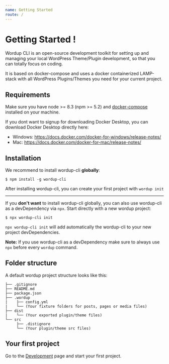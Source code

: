 ```yaml
---
name: Getting Started
route: /
---
```



# Getting Started !

Wordup CLI is an open-source development toolkit for setting up and managing your local WordPress Theme/Plugin development, so that you can totally focus on coding.

It is based on docker-compose and uses a docker containerized LAMP-stack with all WordPress Plugins/Themes you need for your current project.

## Requirements

Make sure you have node >= 8.3 (npm >= 5.2) and [docker-compose](https://www.docker.com/get-started) installed on your machine. 

If you dont want to signup for downloading Docker Desktop, you can download Docker Desktop directly here: 
* Windows: https://docs.docker.com/docker-for-windows/release-notes/
* Mac: https://docs.docker.com/docker-for-mac/release-notes/

## Installation

We recommend to install wordup-cli **globally**: 

```sh-session
$ npm install -g wordup-cli
```

After installing wordup-cli, you can create your first project with `wordup init`

---

If you **don't want** to install wordup-cli globally, you can also use wordup-cli as a devDependency via `npx`. Start directly with a new wordup project: 

```sh-session
$ npx wordup-cli init
```

`npx wordup-cli init` will add automatically the wordup-cli to your new project devDependencies.

**Note:** If you use wordup-cli as a devDependency make sure to always use `npx` before every `wordup` command. 

## Folder structure

A default wordup project structure looks like this:

```
├── .gitignore
├── README.md
├── package.json
├── .wordup
|    ├── config.yml 
|    └── (Your fixture folders for posts, pages or media files)
├── dist
|    └── (Your exported plugin/theme files)
└── src
     ├── .distignore
     └── (Your plugin/theme src files)
```

## Your first project

Go to the [Development](/development#setup-a-new-project) page and start your first project.


